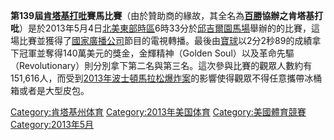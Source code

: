 '''第139屆[[肯塔基打吡|肯塔基打吡]]賽馬比賽'''（由於贊助商的緣故，其全名為'''[[百勝|百勝]]協辦之肯塔基打吡'''）是於2013年5月4日[[北美東部時區|北美東部時區]]6時33分於[[邱吉爾園馬場|邱吉爾園馬場]]舉辦的的比賽，這場比賽並獲得了[[國家廣播公司|國家廣播公司]]節目的電視轉播。最後由[[寶球|寶球]]以2分2秒89的成績拿下冠軍並奪得140萬美元的獎金，金輝精神（Golden Soul）以及革命先驅（Revolutionary）則分別拿下第二名與第三名。這次參與比賽的觀眾人數約有151,616人，而受到[[2013年波士頓馬拉松爆炸案|2013年波士頓馬拉松爆炸案]]的影響使得觀眾不得任意攜帶冰桶箱或者是大型皮包。

[[Category:肯塔基州体育|Category:肯塔基州体育]]
[[Category:2013年美国体育|Category:2013年美国体育]]
[[Category:美國體育競賽|Category:美國體育競賽]]
[[Category:2013年5月|Category:2013年5月]]
